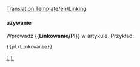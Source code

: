 <noinclude>[[Translation:Template/en/Linking]]</noinclude><noinclude>
</noinclude>
{{en/ambox| type  = content
<!-- | image = WarningIcon.png -->
| text  = <strong>Prośba</strong><br />Nie korzystaj z zewnętrznych usług hostingu obrazów, takich jak Imageshack, a nawet z własnej przestrzeni internetowej. Nie publikuj również bardzo dużych zdjęć, które mogą uszkodzić używane zaawansowane układy. Możesz pomóc, przesyłając znalezione obrazy z linkami zewnętrznymi.
}}<noinclude>

==== używanie====
Wprowadź <nowiki>{{</nowiki>'''Linkowanie/Pl'''<nowiki>}}</nowiki> w artykule. Przykład:
<pre>{{pl/Linkowanie}}</pre>

<!--[[Category:Templates|L]][[Category:Message boxes|L]]-->[[Category:pl/Szablony|L]][[Category:pl/InfoBox|L]]</noinclude>